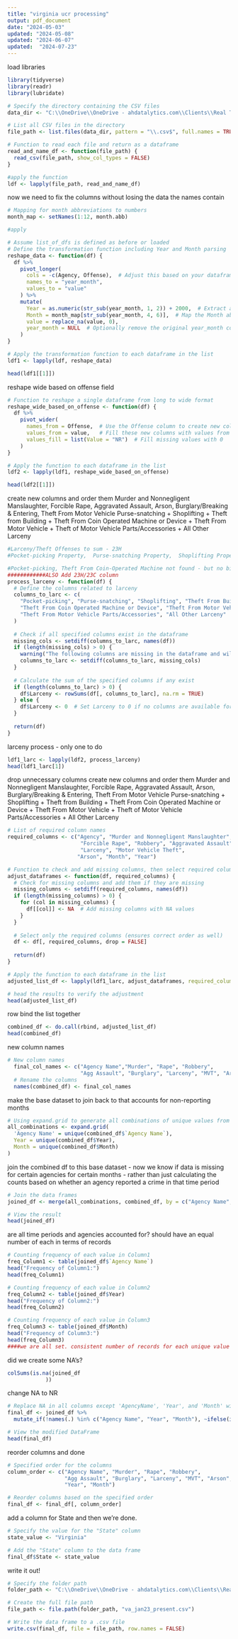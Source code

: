 ---
title: "virginia ucr processing"
output: pdf_document
date: "2024-05-03"
updated: "2024-05-08"
updated: "2024-06-07"
updated:  "2024-07-23"
---

load libraries
```{r}
library(tidyverse)
library(readr)
library(lubridate)

# Specify the directory containing the CSV files
data_dir <- "C:\\OneDrive\\OneDrive - ahdatalytics.com\\Clients\\Real Time Crime Index\\Open Source Data\\Virginia\\State UCR"

# List all CSV files in the directory
file_path <- list.files(data_dir, pattern = "\\.csv$", full.names = TRUE)

# Function to read each file and return as a dataframe
read_and_name_df <- function(file_path) {
  read_csv(file_path, show_col_types = FALSE)
}

#apply the function
ldf <- lapply(file_path, read_and_name_df)
```
now we need to fix the columns without losing the data the names contain
```{r}
# Mapping for month abbreviations to numbers
month_map <- setNames(1:12, month.abb)

#apply

# Assume list_of_dfs is defined as before or loaded
# Define the transformation function including Year and Month parsing
reshape_data <- function(df) {
  df %>%
    pivot_longer(
      cols = -c(Agency, Offense),  # Adjust this based on your dataframe columns
      names_to = "year_month",
      values_to = "value"
    ) %>%
    mutate(
      Year = as.numeric(str_sub(year_month, 1, 2)) + 2000,  # Extract and convert Year
      Month = month_map[str_sub(year_month, 4, 6)],  # Map the Month abbreviation to a number
      value = replace_na(value, 0),
      year_month = NULL  # Optionally remove the original year_month column
    )
}

# Apply the transformation function to each dataframe in the list
ldf1 <- lapply(ldf, reshape_data)

head(ldf1[[1]])
```
reshape wide based on offense field
```{r}
# Function to reshape a single dataframe from long to wide format
reshape_wide_based_on_offense <- function(df) {
  df %>%
    pivot_wider(
      names_from = Offense,  # Use the Offense column to create new columns
      values_from = value,   # Fill these new columns with values from the Value column
      values_fill = list(Value = "NR")  # Fill missing values with 0
    )
}

# Apply the function to each dataframe in the list
ldf2 <- lapply(ldf1, reshape_wide_based_on_offense)

head(ldf2[[1]])
```
create new columns and order them
Murder and Nonnegligent Manslaughter, Forcible Rape, Aggravated Assault, Arson, Burglary/Breaking & Entering, Theft From Motor Vehicle
Purse-snatching + Shoplifting + Theft from Building + Theft From Coin Operated Machine or Device + Theft From Motor Vehicle + Theft of Motor Vehicle Parts/Accessories + All Other Larceny
```{r}
#Larceny/Theft Offenses to sum - 23H
#Pocket-picking Property,  Purse-snatching Property,  Shoplifting Property,  Theft From Building Property,  Theft From Coin-Operated Machine or Device Property,  Theft From Motor Vehicle Property,  Theft of Motor Vehicle Parts or Accessories Property,All Other Larceny Property

#Pocket-picking, Theft From Coin-Operated Machine not found - but no big
############ALSO Add 23H/23C column
process_larceny <- function(df) {
  # Define the columns related to larceny
  columns_to_larc <- c(
    "Pocket-picking", "Purse-snatching", "Shoplifting", "Theft From Building",
    "Theft From Coin Operated Machine or Device", "Theft From Motor Vehicle",
    "Theft From Motor Vehicle Parts/Accessories", "All Other Larceny"
  )
  
  # Check if all specified columns exist in the dataframe
  missing_cols <- setdiff(columns_to_larc, names(df))
  if (length(missing_cols) > 0) {
    warning("The following columns are missing in the dataframe and will be excluded from the sum: ", paste(missing_cols, collapse=", "))
    columns_to_larc <- setdiff(columns_to_larc, missing_cols)
  }
  
  # Calculate the sum of the specified columns if any exist
  if (length(columns_to_larc) > 0) {
    df$Larceny <- rowSums(df[, columns_to_larc], na.rm = TRUE)
  } else {
    df$Larceny <- 0  # Set Larceny to 0 if no columns are available for summing
  }
  
  return(df)
}
```
larceny process - only one to do
```{r}
ldf1_larc <- lapply(ldf2, process_larceny)
head(ldf1_larc[1])
```
drop unnecessary columns
create new columns and order them
Murder and Nonnegligent Manslaughter, Forcible Rape, Aggravated Assault, Arson, Burglary/Breaking & Entering, Theft From Motor Vehicle
Purse-snatching + Shoplifting + Theft from Building + Theft From Coin Operated Machine or Device + Theft From Motor Vehicle + Theft of Motor Vehicle Parts/Accessories + All Other Larceny
```{r}
# List of required column names
required_columns <- c("Agency", "Murder and Nonnegligent Manslaughter",
                       "Forcible Rape", "Robbery", "Aggravated Assault", "Burglary/Breaking & Entering",
                       "Larceny", "Motor Vehicle Theft",
                      "Arson", "Month", "Year")

# Function to check and add missing columns, then select required columns
adjust_dataframes <- function(df, required_columns) {
  # Check for missing columns and add them if they are missing
  missing_columns <- setdiff(required_columns, names(df))
  if (length(missing_columns) > 0) {
    for (col in missing_columns) {
      df[[col]] <- NA  # Add missing columns with NA values
    }
  }
  
  # Select only the required columns (ensures correct order as well)
  df <- df[, required_columns, drop = FALSE]
  
  return(df)
}

# Apply the function to each dataframe in the list
adjusted_list_df <- lapply(ldf1_larc, adjust_dataframes, required_columns = required_columns)

# head the results to verify the adjustment
head(adjusted_list_df)
```
row bind the list together
```{r}
combined_df <- do.call(rbind, adjusted_list_df)
head(combined_df)
```
new column names
```{r}
# New column names
  final_col_names <- c("Agency Name","Murder", "Rape", "Robbery",
                       "Agg Assault", "Burglary", "Larceny", "MVT", "Arson", "Month", "Year")
  # Rename the columns
  names(combined_df) <- final_col_names
```
make the base dataset to join back to that accounts for non-reporting months
```{r}
# Using expand.grid to generate all combinations of unique values from three columns
all_combinations <- expand.grid(
  'Agency Name' = unique(combined_df$`Agency Name`),
  Year = unique(combined_df$Year),
  Month = unique(combined_df$Month)
)
```
join the combined df to this base dataset - now we know if data is missing for certain agencies for certain months - rather than just calculating the counts based on whether an agency reported a crime in that time period
```{r}
# Join the data frames
joined_df <- merge(all_combinations, combined_df, by = c("Agency Name", "Month", "Year"), all.x = TRUE)

# View the result
head(joined_df)
```
are all time periods and agencies accounted for? should have an equal number of each in terms of records
```{r}
# Counting frequency of each value in Column1
freq_Column1 <- table(joined_df$`Agency Name`)
head("Frequency of Column1:")
head(freq_Column1)

# Counting frequency of each value in Column2
freq_Column2 <- table(joined_df$Year)
head("Frequency of Column2:")
head(freq_Column2)

# Counting frequency of each value in Column3
freq_Column3 <- table(joined_df$Month)
head("Frequency of Column3:")
head(freq_Column3)
####we are all set. consistent number of records for each unique value in column now.
```
did we create some NA's?
```{r}
colSums(is.na(joined_df
            ))
```
change NA to NR
```{r}
# Replace NA in all columns except 'AgencyName', 'Year', and 'Month' with "NR"
final_df <- joined_df %>%
  mutate_if(!names(.) %in% c("Agency Name", "Year", "Month"), ~ifelse(is.na(.), "NR", .))

# View the modified DataFrame
head(final_df)
```
reorder columns and done
```{r}
# Specified order for the columns
column_order <- c("Agency Name", "Murder", "Rape", "Robbery", 
                  "Agg Assault", "Burglary", "Larceny", "MVT", "Arson",
                  "Year", "Month")

# Reorder columns based on the specified order
final_df <- final_df[, column_order]
```
add a column for State and then we're done.
```{r}
# Specify the value for the "State" column
state_value <- "Virginia"

# Add the "State" column to the data frame
final_df$State <- state_value
```
write it out!
```{r}
# Specify the folder path
folder_path <- "C:\\OneDrive\\OneDrive - ahdatalytics.com\\Clients\\Real Time Crime Index\\Open Source Data\\Virginia\\Formatted Data"

# Create the full file path
file_path <- file.path(folder_path, "va_jan23_present.csv")

# Write the data frame to a .csv file
write.csv(final_df, file = file_path, row.names = FALSE)
```
